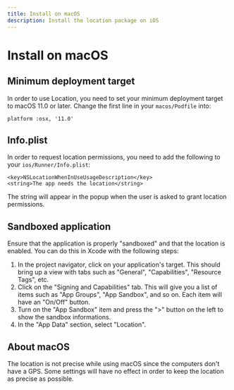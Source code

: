 ```yaml
---
title: Install on macOS
description: Install the location package on iOS
---
```


# Install on macOS

## Minimum deployment target

In order to use Location, you need to set your minimum deployment target to macOS 11.0 or later.
Change the first line in your `macos/Podfile` into:

```
platform :osx, '11.0'
```

## Info.plist

In order to request location permissions, you need to add the following to your `ios/Runner/Info.plist`:

```
<key>NSLocationWhenInUseUsageDescription</key>
<string>The app needs the location</string>
```

The string will appear in the popup when the user is asked to grant location permissions.

## Sandboxed application

Ensure that the application is properly "sandboxed" and that the location is enabled. You can do this in Xcode with the following steps:

1. In the project navigator, click on your application's target. This should bring up a view with tabs such as "General", "Capabilities", "Resource Tags", etc.
2. Click on the "Signing and Capabilities" tab. This will give you a list of items such as "App Groups", "App Sandbox", and so on. Each item will have an "On/Off" button.
3. Turn on the "App Sandbox" item and press the ">" button on the left to show the sandbox informations.
4. In the "App Data" section, select "Location".

## About macOS

The location is not precise while using macOS since the computers don't have a GPS.
Some settings will have no effect in order to keep the location as precise as possible.

